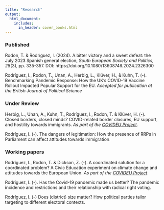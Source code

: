 ```yaml
---
title: "Research"
output:
  html_document:
    includes:
      in_header: cover_books.html
---
```


### Published

Rodon, T. & Rodríguez, I. (2024). A bitter victory and a sweet defeat: the July 2023 Spanish general election, *South European Society and Politics, 28*(3), pp. 335-357. DOI: https://doi.org/10.1080/13608746.2024.2326300

Rodríguez, I., Rodon, T., Unan, A., Herbig, L., Klüver, H., & Kuhn, T. (-). Benchmarking Pandemic Response: How the UK's COVID-19 Vaccine Rollout Impacted Popular Support for the EU. *Accepted for publication at the British Journal of Political Science*

### Under Review

Herbig, L., Unan, A., Kuhn, T., Rodríguez, I., Rodon, T. & Klüver, H. (-). Closed borders, closed minds? COVID-related border closures, EU support, and hostility towards immigrants. *As part of the [COVIDEU Project](www.covideu.info).*

Rodríguez, I. (-). The dangers of legitimation: How the presence of RRPs in Parliament can affect attitudes towards immigration. 


### Working papers

Rodríguez, I., Rodon, T. & Dickson, Z. (-). A coordinated solution for a coordinated problem? A Civic Education experiment on climate change and attitudes towards the European Union. *As part of the [COVIDEU Project](www.covideu.info)*

Rodríguez, I. (-). Has the Covid-19 pandemic made us better? The pandemic incidence and restrictions and their relationship with radical right voting.

Rodríguez, I. (-) Does (district) size matter? How political parties tailor targeting to different electoral contexts.

